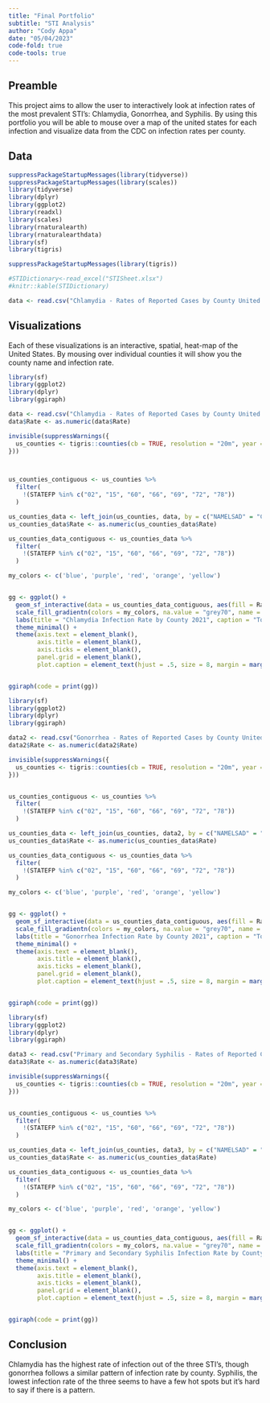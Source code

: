 ```yaml
---
title: "Final Portfolio"
subtitle: "STI Analysis"
author: "Cody Appa"
date: "05/04/2023"
code-fold: true
code-tools: true
---
```


## Preamble

This project aims to allow the user to interactively look at infection rates of the most prevalent STI's: Chlamydia, Gonorrhea, and Syphilis. By using this portfolio you will be able to mouse over a map of the united states for each infection and visualize data from the CDC on infection rates per county.

## Data

```r
suppressPackageStartupMessages(library(tidyverse))
suppressPackageStartupMessages(library(scales))
library(tidyverse)
library(dplyr)
library(ggplot2)
library(readxl)
library(scales)
library(rnaturalearth)
library(rnaturalearthdata)
library(sf)
library(tigris)

suppressPackageStartupMessages(library(tigris))

#STIDictionary<-read_excel("STISheet.xlsx")
#knitr::kable(STIDictionary)
```

```r
data <- read.csv("Chlamydia - Rates of Reported Cases by County United States 2021 .csv")
```

## Visualizations

Each of these visualizations is an interactive, spatial, heat-map of the United States. By mousing over individual counties it will show you the county name and infection rate.

```r
library(sf)
library(ggplot2)
library(dplyr)
library(ggiraph)

data <- read.csv("Chlamydia - Rates of Reported Cases by County United States 2021 .csv", header = TRUE)
data$Rate <- as.numeric(data$Rate)

invisible(suppressWarnings({
  us_counties <- tigris::counties(cb = TRUE, resolution = "20m", year = 2020, class = "sf", progress = FALSE)
}))



us_counties_contiguous <- us_counties %>% 
  filter(
    !(STATEFP %in% c("02", "15", "60", "66", "69", "72", "78"))
  )

us_counties_data <- left_join(us_counties, data, by = c("NAMELSAD" = "County"))
us_counties_data$Rate <- as.numeric(us_counties_data$Rate)

us_counties_data_contiguous <- us_counties_data %>% 
  filter(
    !(STATEFP %in% c("02", "15", "60", "66", "69", "72", "78"))
  )

my_colors <- c('blue', 'purple', 'red', 'orange', 'yellow')


gg <- ggplot() +
  geom_sf_interactive(data = us_counties_data_contiguous, aes(fill = Rate, tooltip = paste(NAMELSAD, "<br>", "Rate:", Rate)), color = "grey", size = 0.1) +
  scale_fill_gradientn(colors = my_colors, na.value = "grey70", name = "Rate") + 
  labs(title = "Chlamydia Infection Rate by County 2021", caption = "Total infection rate by chlamydia by county") +
  theme_minimal() +
  theme(axis.text = element_blank(),
        axis.title = element_blank(),
        axis.ticks = element_blank(),
        panel.grid = element_blank(),
        plot.caption = element_text(hjust = .5, size = 8, margin = margin(t = 10, r = 10)))


ggiraph(code = print(gg))
```

```r
library(sf)
library(ggplot2)
library(dplyr)
library(ggiraph)

data2 <- read.csv("Gonorrhea - Rates of Reported Cases by County United States 2021 .csv", header = TRUE)
data2$Rate <- as.numeric(data2$Rate)

invisible(suppressWarnings({
  us_counties <- tigris::counties(cb = TRUE, resolution = "20m", year = 2020, class = "sf", progress = FALSE)
}))


us_counties_contiguous <- us_counties %>% 
  filter(
    !(STATEFP %in% c("02", "15", "60", "66", "69", "72", "78"))
  )

us_counties_data <- left_join(us_counties, data2, by = c("NAMELSAD" = "County"))
us_counties_data$Rate <- as.numeric(us_counties_data$Rate)

us_counties_data_contiguous <- us_counties_data %>% 
  filter(
    !(STATEFP %in% c("02", "15", "60", "66", "69", "72", "78"))
  )

my_colors <- c('blue', 'purple', 'red', 'orange', 'yellow')


gg <- ggplot() +
  geom_sf_interactive(data = us_counties_data_contiguous, aes(fill = Rate, tooltip = paste(NAMELSAD, "<br>", "Rate:", Rate)), color = "grey", size = 0.1) +
  scale_fill_gradientn(colors = my_colors, na.value = "grey70", name = "Rate") + 
  labs(title = "Gonorrhea Infection Rate by County 2021", caption = "Total infection rate by gonorrhea by county") +
  theme_minimal() +
  theme(axis.text = element_blank(),
        axis.title = element_blank(),
        axis.ticks = element_blank(),
        panel.grid = element_blank(),
        plot.caption = element_text(hjust = .5, size = 8, margin = margin(t = 10, r = 10)))


ggiraph(code = print(gg))


```

```r
library(sf)
library(ggplot2)
library(dplyr)
library(ggiraph)

data3 <- read.csv("Primary and Secondary Syphilis - Rates of Reported Cases by County United States 2021 .csv", header = TRUE)
data3$Rate <- as.numeric(data3$Rate)

invisible(suppressWarnings({
  us_counties <- tigris::counties(cb = TRUE, resolution = "20m", year = 2020, class = "sf", progress = FALSE)
}))


us_counties_contiguous <- us_counties %>% 
  filter(
    !(STATEFP %in% c("02", "15", "60", "66", "69", "72", "78"))
  )

us_counties_data <- left_join(us_counties, data3, by = c("NAMELSAD" = "County"))
us_counties_data$Rate <- as.numeric(us_counties_data$Rate)

us_counties_data_contiguous <- us_counties_data %>% 
  filter(
    !(STATEFP %in% c("02", "15", "60", "66", "69", "72", "78"))
  )

my_colors <- c('blue', 'purple', 'red', 'orange', 'yellow')


gg <- ggplot() +
  geom_sf_interactive(data = us_counties_data_contiguous, aes(fill = Rate, tooltip = paste(NAMELSAD, "<br>", "Rate:", Rate)), color = "grey", size = 0.1) +
  scale_fill_gradientn(colors = my_colors, na.value = "grey70", name = "Rate") + 
  labs(title = "Primary and Secondary Syphilis Infection Rate by County 2021", caption = "Total infection rate by primary and secondary Syphilis by county") +
  theme_minimal() +
  theme(axis.text = element_blank(),
        axis.title = element_blank(),
        axis.ticks = element_blank(),
        panel.grid = element_blank(),
        plot.caption = element_text(hjust = .5, size = 8, margin = margin(t = 10, r = 10)))


ggiraph(code = print(gg))


```

## Conclusion

Chlamydia has the highest rate of infection out of the three STI's, though gonorrhea follows a similar pattern of infection rate by county. Syphilis, the lowest infection rate of the three seems to have a few hot spots but it's hard to say if there is a pattern.
